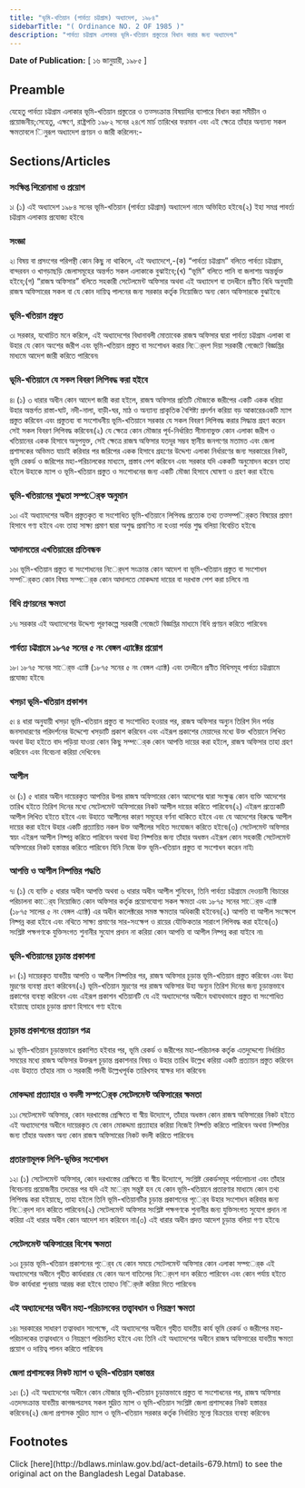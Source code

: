 ```yaml
---
title: "ভূমি-খতিয়ান (পার্বত্য চট্টগ্রাম) অধ্যাদেশ, ১৯৮৪"
sidebarTitle: "( Ordinance NO. 2 OF 1985 )"
description: "পার্বত্য চট্টগ্রাম এলাকার ভূমি-খতিয়ান প্রস্তুতের বিধান করার জন্য অধ্যাদেশ৷"
---
```


**Date of Publication:** [ ১৬ জানুয়ারী, ১৯৮৫ ]

## Preamble

যেহেতু পার্বত্য চট্টগ্রাম এলাকার ভূমি-খতিয়ান প্রস্তুতের ও তত্সংক্রান্ত বিষয়াদির ব্যাপারে বিধান করা সমীচীন ও প্রয়োজনীয়;সেহেতু, এক্ষণে, রাষ্ট্রপতি ১৯৮২ সনের ২৪শে মার্চ তারিখের ফরমান এবং এই ক্ষেত্রে তাঁহার অন্যান্য সকল ক্ষমতাবলে িনুরূপ অধ্যাদেশ প্রণয়ন ও জারী করিলেন:-

## Sections/Articles

### সংক্ষিপ্ত শিরোনামা ও প্রয়োগ

১৷ (১) এই অধ্যাদেশ ১৯৮৪ সনের ভূমি-খতিয়ান (পার্বত্য চট্টগ্রাম) অধ্যাদেশ নামে অভিহিত হইবে৷(২) ইহা সমগ্র পাবর্ত্য চট্টগ্রাম এলাকায় প্রযোজ্য হইবে৷

### সংজ্ঞা

২৷ বিষয় বা প্রসংগের পরিপন্থী কোন কিছু না থাকিলে, এই অধ্যাদেশে,-(ক) “পার্বত্য চট্টগ্রাম” বলিতে পার্বত্য চট্টগ্রাম, বান্দরবন ও খাগড়াছড়ি জেলাসমূহের অন্তর্গত সকল এলাকাকে বুঝাইবে;(খ) “ভূমি” বলিতে পানি বা জলাশয় অন্তর্ভুক্ত হইবে;(গ) “রাজস্ব অফিসার” বলিতে সহকারী সেটেলমেন্ট অফিসার অথবা এই অধ্যাদেশ বা তদধীনে প্রণীত বিধি অনুযায়ী রাজস্ব অফিসারের সকল বা যে কোন দায়িত্ব পালনের জন্য সরকার কর্তৃক নিয়োজিত অন্য কোন অফিসারকে বুঝাইবে৷

### ভূমি-খতিয়ান প্রস্তুত

৩৷ সরকার, যথোচিত মনে করিলে, এই অধ্যাদেশের বিধানাবলী মোতাবেক রাজস্ব অফিসার দ্বারা পার্বত্য চট্টগ্রাম এলাকা বা উহার যে কোন অংশের জরীপ এবং ভূমি-খতিয়ান প্রস্তুত বা সংশোধন করার নির্েদশ দিয়া সরকারী গেজেটে বিজ্ঞপ্তির মাধ্যমে আদেশ জারী করিতে পারিবেন৷

### ভূমি-খতিয়ানে যে সকল বিবরণ লিপিবদ্ধ করা হইবে

৪৷ (১) ৩ ধারার অধীন কোন আদেশ জারী করা হইলে, রাজস্ব অফিসার প্রতিটি মৌজাকে জরীপের একটি একক ধরিয়া উহার অন্তর্গত রাস্তা-ঘাট, নদী-নালা, বাড়ী-ঘর, মাঠ ও অন্যান্য প্রাকৃতিক বৈশিষ্ট্য প্রদর্শন করিয়া বড় আকারেরএকটি ম্যাপ প্রস্তুত করিবেন এবং প্রস্তুতব্য বা সংশোধনীয় ভূমি-খতিয়ানে সরকার যে সকল বিবরণ লিপিবদ্ধ করার সিদ্ধান্ত গ্রহণ করেন সেই সকল বিবরণ লিপিবদ্ধ করিবেন৷(২) যে ক্ষেত্রে কোন মৌজার পূর্ব-নির্ধারিত সীমানাভুক্ত কোন এলাকা জরীপ ও খতিয়ানের একক হিসাবে অনুপযুক্ত, সেই ক্ষেত্রে রাজস্ব অফিসার যতদূর সম্ভব স্থানীয় জনগণের মতামত এবং জেলা প্রশাসকের অভিমত যাচাই করিবার পর জরিপের একক হিসাবে গ্রহণের উদ্দেশ্য এলাকা নির্ধারণের জন্য সরকারের নিকট, ভূমি রেকর্ড ও জরিপের মহা-পরিচালকের মাধ্যমে, প্রস্তাব পেশ করিবেন এবং সরকার যদি এককটি অনুমোদন করেন তাহা হইলে উহাকে ম্যাপ ও ভূমি-খতিয়ান প্রস্তুত ও সংশোধনের জন্য একটি মৌজা হিসাবে ঘোষণা ও গ্রহণ করা হইবে৷

### ভূমি-খতিয়ানের শুদ্ধতা সম্পর্েক অনুমান

১০৷ এই অধ্যাদেশের অধীন প্রস্তুতকৃত বা সংশোধিত ভূমি-খতিয়ানে লিপিবদ্ধ প্রত্যেক তথ্য তত্সম্পর্িকত বিষয়ের প্রমাণ হিসাবে গণ্য হইবে এবং তাহা সাক্ষ্য প্রমাণ দ্বারা অশুদ্ধ প্রমাণিত না হওয়া পর্যন্ত শুদ্ধ বলিয়া বিবেচিত হইবে৷

### আদালতের এখতিয়ারের প্রতিবন্ধক

১৬৷ ভূমি-খতিয়ান প্রস্তুত বা সংশোধনের নির্েদশ সংক্রান্ত কোন আদেশ বা ভূমি-খতিয়ান প্রস্তুত বা সংশোধন সম্পর্িকত কোন বিষয় সম্পর্েক কোন আদালতে মোকদ্দমা দায়ের বা দরখাস্ত পেশ করা চলিবে না৷

### বিধি প্রণয়নের ক্ষমতা

১৭৷ সরকার এই অধ্যাদেশের উদ্দেশ্য পূরণকল্পে সরকারী গেজেটে বিজ্ঞপ্তির মাধ্যমে বিধি প্রণয়ন করিতে পারিবেন৷

### পার্বত্য চট্টগ্রামে ১৮৭৫ সনের ৫ নং বেঙ্গল এ্যাক্টের প্রয়োগ

১৮৷ ১৮৭৫ সনের সার্েভ এ্যাক্ট (১৮৭৫ সনের ৫ নং বেঙ্গল এ্যাক্ট) এবং তদধীনে প্রণীত বিধিসমূহ পার্বত্য চট্টগ্রাামে প্রযোজ্য হইবে৷

### খসড়া ভূমি-খতিয়ান প্রকাশন

৫৷ ৪ ধারা অনুযায়ী খসড়া ভূমি-খতিয়ান প্রস্তুত বা সংশোধিত হওয়ার পর, রাজস্ব অফিসার অন্যুন তিরিশ দিন পর্যন্ত জনসাধারণের পরিদর্শনের উদ্দেশ্যে খসড়াটি প্রকাশ করিবেন এবং এইরূপ প্রকাশের মেয়াদের মধ্যে উক্ত খতিয়ানে লিখিত অথবা উহা হইতে বাদ পড়িয়া যাওয়া কোন কিছু সম্পর্েক কোন আপত্তি দায়ের করা হইলে, রাজস্ব অফিসার তাহা গ্রহণ করিবেন এবং বিবেচনা করিয়া দেখিবেন৷

### আপীল

৬৷ (১) ৫ ধারার অধীন দায়েরকৃত আপত্তির উপর রাজস্ব অফিসারের কোন আদেশের দ্বারা সংক্ষুব্ধ কোন ব্যক্তি আদেশের তারিখ হইতে তিরিশ দিনের মধ্যে সেটেলমেন্ট অফিসারের নিকট আপীল দায়ের করিতে পারিবেন৷(২) এইরূপ প্রত্যেকটি আপীল লিখিত হইতে হইবে এবং উহাতে আপীলের কারণ সমূহের বর্ণনা থাকিতে হইবে এবং যে আদেশের বিরুদ্ধে আপীল দায়ের করা হইবে উহার একটি প্রত্যায়িত নকল উক্ত আপীলের সহিত সংযোজন করিতে হইবে৷(৩) সেটেলমেন্ট অফিসার স্বয়ং এইরূপ আপীল নিষ্পন্ন করিতে পারিবেন অথবা উহা নিষ্পত্তির জন্য তাঁহার অধস্তন এইরূপ কোন সহকারী সেটেলমেন্ট অফিসারের নিকট হস্তান্তর করিতে পারিবেন যিনি নিজে উক্ত ভূমি-খতিয়ান প্রস্তুত বা সংশোধন করেন নাই৷

### আপত্তি ও আপীল নিষ্পত্তির পদ্ধতি

৭৷ (১) যে ব্যক্তি ৫ ধারার অধীন আপত্তি অথবা ৬ ধারার অধীন আপীল শুনিবেন, তিনি পার্বত্য চট্টগ্রামে দেওয়ানী বিচারের পরিচালনা কার্েয নিয়োজিত কোন অফিসার কর্তৃক প্রয়োগযোগ্য সকল ক্ষমতা এবং ১৮৭৫ সনের সার্েভ এ্যাক্ট (১৮৭৫ সালের ৫ নং বেঙ্গল এ্যাক্ট) এর অধীন কালেক্টরের সমস্ত ক্ষমতার অধিকারী হইবেন৷(২) আপত্তি বা আপীল সংক্ষেপে নিষ্পন্ন করা হইবে এবং নথিতে সাক্ষ্য প্রমাণের সার-সংক্ষেপ ও রায়ের যৌক্তিকতার সারাংশ লিপিবদ্ধ করা হইবে৷(৩) সংশ্লিষ্ট পক্ষগণকে যুক্তিসংগত শুনানীর সুযোগ প্রদান না করিয়া কোন আপত্তি বা আপীল নিষ্পন্ন করা যাইবে না৷

### ভূমি-খতিয়ানের চূড়ান্ত প্রকাশনা

৮৷ (১) দায়েরকৃত যাবতীয় আপত্তি ও আপীল নিষ্পত্তির পর, রাজস্ব অফিসার চূড়ান্ত ভূমি-খতিয়ান প্রস্তুত করিবেন এবং উহা মুদ্রণের ব্যবস্থা গ্রহণ করিবেন৷(২) ভূমি-খতিয়ান মুদ্রণের পর রাজস্ব অফিসার উহা অন্যুন তিরিশ দিনের জন্য চূড়ান্তভাবে প্রকাশের ব্যবস্থা করিবেন এবং এইরূপ প্রকাশন খতিয়ানটি যে এই অধ্যাদেশের অধীনে যথাযথভাবে প্রস্তুত বা সংশোধিত হইয়াছে তাহার চূড়ান্ত প্রমাণ হিসাবে গণ্য হইবে৷

### চূড়ান্ত প্রকাশনের প্রত্যায়ন পত্র

৯৷ ভূমি-খতিয়ান চূড়ান্তভাবে প্রকাশিত হইবার পর, ভূমি রেকর্ড ও জরীপের মহা-পরিচালক কর্তৃক এতদুদ্দেশ্যে নির্ধারিত সময়ের মধ্যে রাজস্ব অফিসার উক্তরূপ চূড়ান্ত প্রকাশনার বিষয় ও উহার তারিখ উল্লেখ করিয়া একটি প্রত্যায়ন প্রস্তুত করিবেন এবং উহাতে তাঁহার নাম ও সরকারী পদবী উল্লেখপূর্বক তারিখসহ স্বাক্ষর দান করিবেন৷

### মোকদ্দমা প্রত্যাহার ও বদলী সম্পর্েক সেটেলমেন্ট অফিসারের ক্ষমতা

১১৷ সেটেলমেন্ট অফিসার, কোন দরখাস্তের প্রেক্ষিতে বা স্বীয় উদ্যোগে, তাঁহার অধস্তন কোন রাজস্ব অফিসারের নিকট হইতে এই অধ্যাদেশের অধীনে দায়েরকৃত যে কোন মোকদ্দমা প্রত্যাহার করিয়া নিজেই নিষ্পত্তি করিতে পারিবেন অথবা নিষ্পত্তির জন্য তাঁহার অধস্তন অন্য কোন রাজস্ব অফিসারের নিকট বদলী করিতে পারিবেন৷

### প্রতারণামূলক লিপি-ভূক্তির সংশোধন

১২৷ (১) সেটেলমেন্ট অফিসার, কোন দরখাস্তের প্রেক্ষিতে বা স্বীয় উদ্যোগে, সংশ্লিষ্ট রেকর্ডসমূহ পর্যালোচনা এবং তাঁহার বিবেচনায় প্রয়োজনীয় তদন্তের পর যদি এই মর্েম সন্তুষ্ট হন যে কোন ভূমি-খতিয়ানে প্রতারণার মাধ্যমে কোন তথ্য লিপিবদ্ধ করা হইয়াছে, তাহা হইলে তিনি ভূমি-খতিয়ানটির চূড়ান্ত প্রকাশনের পূর্েব উহার সংশোধন করিবার জন্য নির্েদশ দান করিতে পারিবেন৷(২) সেটেলমেন্ট অফিসার সংশ্লিষ্ট পক্ষগণকে শুনানীর জন্য যুক্তিসংগত সুযোগ প্রদান না করিয়া এই ধারার অধীন কোন আদেশ দান করিবেন না৷(৩) এই ধারার অধীন প্রদত্ত আদেশ চূড়ান্ত বলিয়া গণ্য হইবে৷

### সেটেলমেন্ট অফিসারের বিশেষ ক্ষমতা

১৩৷ চূড়ান্ত ভূমি-খতিয়ান প্রকাশনের পূর্েব যে কোন সময়ে সেটেলমেন্ট অফিসার কোন এলাকা সম্পর্েক এই অধ্যাদেশের অধীনে গৃহীত কার্যধারার যে কোন অংশ বাতিলের নির্েদশ দান করিতে পারিবেন এবং কোন পর্যায় হইতে উক্ত কার্যধারা পুনরায় আরম্ভ করা হইবে তাহাও নির্িদষ্ট করিয়া দিতে পারিবেন৷

### এই অধ্যাদেশের অধীন মহা-পরিচালকের তত্ত্বাবধান ও নিয়ন্ত্রণ ক্ষমতা

১৪৷ সরকারের সাধারণ তত্বাবধান সাপেক্ষে, এই অধ্যাদেশের অধীনে গৃহীত যাবতীয় কার্য ভূমি রেকর্ড ও জরীপের মহা-পরিচালকের তত্বাবধানে ও নিয়ন্ত্রণে পরিচালিত হইবে এবং তিনি এই অধ্যাদেশের অধীনে রাজস্ব অফিসারের যাবতীয় ক্ষমতা প্রয়োগ ও দায়িত্ব পালন করিতে পারিবেন৷

### জেলা প্রশাসকের নিকট ম্যাপ ও ভূমি-খতিয়ান হস্তান্তর

১৫৷ (১) এই অধ্যাদেশের অধীনে কোন মৌজার ভূমি-খতিয়ান চূড়ান্তভাবে প্রস্তুত বা সংশোধনের পর, রাজস্ব অফিসার এতদসংক্রান্ত যাবতীয় কাগজপত্রসহ সকল মুদ্রিত ম্যাপ ও ভূমি-খতিয়ান সংশ্লিষ্ট জেলা প্রশাসকের নিকট হস্তান্তর করিবেন৷(২) জেলা প্রশাসক মুদ্রিত ম্যাপ ও ভূমি-খতিয়ান সরকার কর্তৃক নির্ধারিত মূল্যে বিক্রয়ের ব্যবস্থা করিবেন৷

## Footnotes

<Note>
  Click [here](http://bdlaws.minlaw.gov.bd/act-details-679.html) to see the original act on the Bangladesh Legal Database.
</Note>

